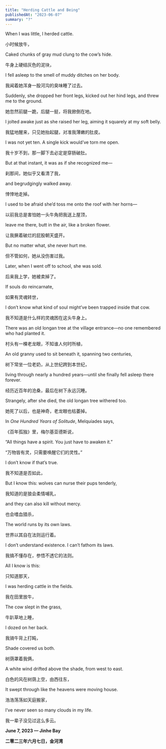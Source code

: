```yaml
---
title: "Herding Cattle and Being"
publishedAt: "2023-06-07"
summary: "?"
---
```


When I was little, I herded cattle.

小时候放牛，

Caked chunks of gray mud clung to the cow’s hide.

牛身上硬结灰色的泥块，

I fell asleep to the smell of muddy ditches on her body.

我闻着她浑身一股河沟的臭味睡了过去。

Suddenly, she dropped her front legs, kicked out her hind legs, and threw me to the ground.

她忽然前腿一跪，后腿一挺，将我掀倒在地。

I jolted awake just as she raised her leg, aiming it squarely at my soft belly.

我猛地醒来，只见她抬起腿，对准我薄嫩的肚皮。

I was not yet ten. A single kick would’ve torn me open.

我十岁不到，那一脚下去必定是穿肠破肚。

But at that instant, it was as if she recognized me—

刹那间，她似乎又看清了我，

and begrudgingly walked away.

悻悻地走掉。

I used to be afraid she’d toss me onto the roof with her horns—

以前我总是害怕她一头牛角把我送上屋顶，

leave me there, butt in the air, like a broken flower.

让我撅着破烂的屁股朝天盛开。

But no matter what, she never hurt me.

但不管如何，她从没伤害过我。

Later, when I went off to school, she was sold.

后来我上学，她被卖掉了。

If souls do reincarnate,

如果有灵魂转世，

I don’t know what kind of soul might’ve been trapped inside that cow.

我不知道是什么样的灵魂困在这头牛身上。

There was an old longan tree at the village entrance—no one remembered who had planted it.

村头有一棵老龙眼，不知谁人何时所植，

An old granny used to sit beneath it, spanning two centuries,

树下常坐一位老奶，从上世纪跨到本世纪，

living through nearly a hundred years—until she finally fell asleep there forever.

经历近百年的沧桑，最后在树下永远沉睡。

Strangely, after she died, the old longan tree withered too.

她死了以后，也是神奇，老龙眼也枯萎掉。

In _One Hundred Years of Solitude_, Melquíades says,

《百年孤独》里，梅尔基亚德斯说，

“All things have a spirit. You just have to awaken it.”

“万物皆有灵，只需要唤醒它们的灵性。”

I don’t know if that’s true.

我不知道是否如此，

But I know this: wolves can nurse their pups tenderly,

我知道的是狼会柔情哺乳，

and they can also kill without mercy.

也会嗜血猎杀，

The world runs by its own laws.

世界以其自在法则运行着。

I don’t understand existence. I can’t fathom its laws.

我搞不懂存在，参悟不透它的法则。

All I know is this:

只知道那天，

I was herding cattle in the fields.

我在田里放牛，

The cow slept in the grass,

牛趴草地上睡，

I dozed on her back.

我骑牛背上打盹，

Shade covered us both.

树荫罩着我俩，

A white wind drifted above the shade, from west to east.

白色的风在树荫上空，由西往东，

It swept through like the heavens were moving house.

浩浩荡荡如天庭搬家，

I’ve never seen so many clouds in my life.

我一辈子没见过这么多云。

**June 7, 2023 — Jinhe Bay**

**二零二三年六月七日，金河湾**
